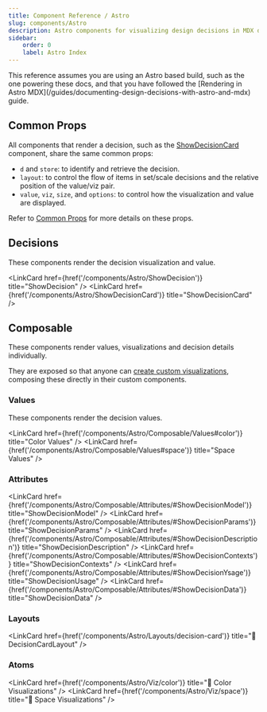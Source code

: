 ```yaml
---
title: Component Reference / Astro
slug: components/Astro
description: Astro components for visualizing design decisions in MDX docs.
sidebar:
    order: 0
    label: Astro Index
---
```




<Aside type="note">
    This reference assumes you are using an Astro based build, such as the one powering these docs,
    and that you have followed the [Rendering in Astro
    MDX](/guides/documenting-design-decisions-with-astro-and-mdx) guide.
</Aside>

## Common Props

All components that render a decision, such as the [ShowDecisionCard](components/Astro/ShowDecisionCard/) component, share the same common props:

-   `d` and `store`: to identify and retrieve the decision.
-   `layout`: to control the flow of items in set/scale decisions and the relative position of the value/viz pair.
-   `value`, `viz`, `size`, and `options`: to control how the visualization and value are displayed.

Refer to [Common Props](/components/Astro/Props) for more details on these props.

## Decisions

These components render the decision visualization and value.

<LinkCard href={href('/components/Astro/ShowDecision')} title="ShowDecision" />
<LinkCard href={href('/components/Astro/ShowDecisionCard')} title="ShowDecisionCard" />

## Composable

These components render values, visualizations and decision details individually.

They are exposed so that anyone can
[create custom visualizations](/guides/creating-custom-design-decision-visualizations/),
composing these directly in their custom components.

### Values

These components render the decision values.

<LinkCard href={href('/components/Astro/Composable/Values#color')} title="Color Values" />
<LinkCard href={href('/components/Astro/Composable/Values#space')} title="Space Values" />

### Attributes

<LinkCard
    href={href('/components/Astro/Composable/Attributes/#ShowDecisionModel')}
    title="ShowDecisionModel"
/>
<LinkCard
    href={href('/components/Astro/Composable/Attributes/#ShowDecisionParams')}
    title="ShowDecisionParams"
/>
<LinkCard
    href={href('/components/Astro/Composable/Attributes/#ShowDecisionDescription')}
    title="ShowDecisionDescription"
/>
<LinkCard
    href={href('/components/Astro/Composable/Attributes/#ShowDecisionContexts')}
    title="ShowDecisionContexts"
/>
<LinkCard
    href={href('/components/Astro/Composable/Attributes/#ShowDecisionYsage')}
    title="ShowDecisionUsage"
/>
<LinkCard
    href={href('/components/Astro/Composable/Attributes/#ShowDecisionData')}
    title="ShowDecisionData"
/>

### Layouts

<LinkCard href={href('/components/Astro/Layouts/decision-card')} title="🚧 DecisionCardLayout" />

### Atoms

<LinkCard href={href('/components/Astro/Viz/color')} title="🚧 Color Visualizations" />
<LinkCard href={href('/components/Astro/Viz/space')} title="🚧 Space Visualizations" />
